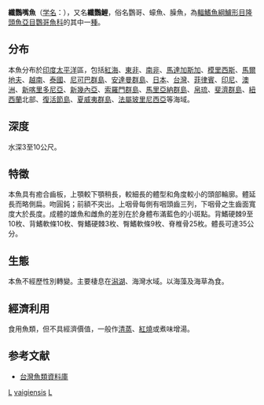 {{Speciesbox
| taxon = Leptoscarus vaigiensis
| binomial_authority = [[Quoy|Quoy]] & [[Gaimard|Gaimard]], 1824<ref name='id7826'>{{cite web| url =http://www.bioinfo.cn/db05/BjdwSpecies.php?action=view&id=7826| title =纤鹦嘴鱼| work =《中国动物物种编目数据库》| publisher =中国科学院微生物研究所| author =中国科学院动物研究所| accessdate =2009-04-16| deadurl =yes| archiveurl =https://web.archive.org/web/20160305090955/http://www.bioinfo.cn/db05/BjdwSpecies.php?action=view&id=7826| archivedate =2016-03-05}}</ref>
| image = Leptoscarus vaigiensis (marbled parrotfish).gif
| image_caption = 图由Tony Ayling博士所绘制
| status= LC
| status_system = IUCN3.1
| synonyms = *''Calliodon chlorolepsis-Richardson, 1844''
*''Leptoscarus coeruleopunctatus-Rüppell, 1835''
*''Scarichthys auritus-Valenciennes, 1840''
*''Scarichthys caeruleopunctatus-Rüppell, 1835''
*''Scarus auritus-Valenciennes, 1840''
*''Scarus bottae-Valenciennes, 1840''
*''Scarus caeruleo-punctatus-Rüppell, 1835''
*''Scarus naevius-Valenciennes, 1840''
*''Scarus rubronotatus-Valenciennes, 1840''
*''Scarus vaigiensis-Quoy & Gaimard, 1824''
}}

'''纖鸚嘴魚'''（[[学名|学名]]：{{lang|la|''Leptoscarus vaigiensis''}}），又名'''纖鸚鯉'''，俗名鸚哥、蠔魚、臊魚，為[[輻鰭魚綱|輻鰭魚綱]][[鱸形目|鱸形目]][[隆頭魚亞目|隆頭魚亞目]][[鸚哥魚科|鸚哥魚科]]的其中一[[種|種]]。

==分布==
本魚分布於[[印度|印度]][[太平洋|太平洋]]區，包括[[紅海|紅海]]、[[東非|東非]]、[[南非|南非]]、[[馬達加斯加|馬達加斯加]]、[[模里西斯|模里西斯]]、[[馬爾地夫|馬爾地夫]]、[[越南|越南]]、[[泰國|泰國]]、[[尼可巴群島|尼可巴群島]]、[[安達曼群島|安達曼群島]]、[[日本|日本]]、[[台灣|台灣]]、[[菲律賓|菲律賓]]、[[印尼|印尼]]、[[澳洲|澳洲]]、[[新喀里多尼亞|新喀里多尼亞]]、[[新幾內亞|新幾內亞]]、[[索羅門群島|索羅門群島]]、[[馬里亞納群島|馬里亞納群島]]、[[帛琉|帛琉]]、[[斐濟群島|斐濟群島]]、[[紐西蘭|紐西蘭]]北部、[[復活節島|復活節島]]、[[夏威夷群島|夏威夷群島]]、[[法屬玻里尼西亞|法屬玻里尼西亞]]等海域。

==深度==
水深3至10公尺。

==特徵==
本魚具有癒合齒板，上顎較下顎稍長，較細長的體型和角度較小的頭部輪廓。體延長而略側扁。吻圓鈍；前額不突出。上咽骨每側有咽頭齒三列，下咽骨之生齒面寬度大於長度。成體的雄魚和雌魚的差別在於身體布滿藍色的小斑點。背鰭硬棘9至10枚、背鰭軟條10枚、臀鰭硬棘3枚、臀鰭軟條9枚、脊椎骨25枚。體長可達35公分。

==生態==
本魚不經歷性別轉變。主要棲息在[[潟湖|潟湖]]、海灣水域。以海藻及海草為食。

==經濟利用==
食用魚類，但不具經濟價值，一般作[[清蒸|清蒸]]、[[紅燒|紅燒]]或煮味增湯。

==参考文献==
{{reflist}}
*[http://fishdb.sinica.edu.tw/ 台灣魚類資料庫] {{Wayback|url=http://fishdb.sinica.edu.tw/ |date=20160304193340 }}
{{Taxonbar}}
[[Category:食用鱼|L]]
[[Category:纖鸚嘴魚屬|vaigiensis]]
[[Category:1824年描述的魚類|L]]